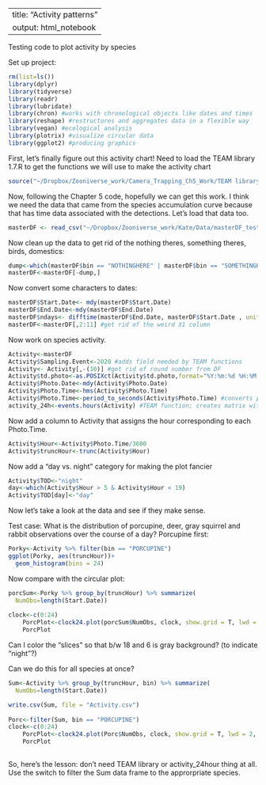   
---
title: "Activity patterns"
output: html_notebook
---

Testing code to plot activity by species

Set up project:
```r
rm(list=ls())
library(dplyr)
library(tidyverse)
library(readr)
library(lubridate)
library(chron) #works with chronological objects like dates and times
library(reshape) #restructures and aggregates data in a flexible way
library(vegan) #ecological analysis
library(plotrix) #visualize circular data
library(ggplot2) #producing graphics
```
First, let's finally figure out this activity chart! Need to load the TEAM library 1.7.R to get the functions we will use to make the activity chart
```r
source("~/Dropbox/Zooniverse_work/Camera_Trapping_Ch5_Work/TEAM library 1.7.R")
```
Now, following the Chapter 5 code, hopefully we can get this work. I think we need the data that came from the species accumulation curve because that has time data associated with the detections. Let's load that data too. 


```r
masterDF <- read_csv("~/Dropbox/Zooniverse_work/Kate/Data/masterDF_test.csv")
```
Now clean up the data to get rid of the nothing theres, something theres, birds, domestics:
```r
dump<-which(masterDF$bin == "NOTHINGHERE" | masterDF$bin == "SOMETHINGHERE" | masterDF$bin == "HUMAN" | masterDF$bin == "GROUSERUFFED" | masterDF$bin == "CROWORRAVEN" | masterDF$bin == "OTHERBIRD" | masterDF$bin == "DOMESTICDOG" | masterDF$bin == "OWL" | masterDF$bin == "BLUEJAY" | masterDF$bin == "TURKEY" | masterDF$bin == "GOOSEWILD")
masterDF<-masterDF[-dump,]
```
Now convert some characters to dates:
```r
masterDF$Start.Date<- mdy(masterDF$Start.Date)
masterDF$End.Date<-mdy(masterDF$End.Date)
masterDF$ndays<- difftime(masterDF$End.Date, masterDF$Start.Date , units = c("days"))
masterDF<-masterDF[,2:11] #get rid of the weird X1 column
```

Now work on species activity.


```r
Activity<-masterDF
Activity$Sampling.Event<-2020 #adds field needed by TEAM functions
Activity<- Activity[,-(10)] #get rid of round number from DF
Activity$td.photo<-as.POSIXct(Activity$td.photo,format="%Y:%m:%d %H:%M:%S")
Activity$Photo.Date<-mdy(Activity$Photo.Date)
Activity$Photo.Time<-hms(Activity$Photo.Time)
Activity$Photo.Time<-period_to_seconds(Activity$Photo.Time) #converts period to number of seconds; 0 seconds is midnight, 86400 is the number of seconds in a day so no value should be greater than that
activity_24h<-events.hours(Activity) #TEAM function; creates matrix with first column as seconds of the day, remaining columns as species.  Indicates the number of detections at the particular time for each species.
```
Now add a column to Activity that assigns the hour corresponding to each Photo.Time.
```r
Activity$Hour<-Activity$Photo.Time/3600
Activity$truncHour<-trunc(Activity$Hour)
```
Now add a "day vs. night" category for making the plot fancier

```r
Activity$TOD<-"night"
day<-which(Activity$Hour > 5 & Activity$Hour < 19)
Activity$TOD[day]<-"day"
```


Now let's take a look at the data and see if they make sense.

Test case: What is the distribution of porcupine, deer, gray squirrel and rabbit observations over the course of a day?
Porcupine first:

```r
Porky<-Activity %>% filter(bin == "PORCUPINE")
ggplot(Porky, aes(truncHour))+
  geom_histogram(bins = 24)
```
Now compare with the circular plot:
```r
porcSum<-Porky %>% group_by(truncHour) %>% summarize(
  NumObs=length(Start.Date))
  
clock<-c(0:24)
    PorcPlot<-clock24.plot(porcSum$NumObs, clock, show.grid = T, lwd = 2, line.col = "blue", cex.lab = 0.5)
    PorcPlot
```
Can I color the "slices" so that b/w 18 and 6 is gray background? (to indicate "night"?)


Can we do this for all species at once?

```r
Sum<-Activity %>% group_by(truncHour, bin) %>% summarize(
  NumObs=length(Start.Date))

write.csv(Sum, file = "Activity.csv")
  
Porc<-filter(Sum, bin == "PORCUPINE")
clock<-c(0:24)
    PorcPlot<-clock24.plot(Porc$NumObs, clock, show.grid = T, lwd = 2, line.col = "blue", cex.lab = 0.5)
    PorcPlot
    
```
So, here's the lesson: don't need TEAM library or activity_24hour thing at all. Use the switch to filter the Sum data frame to the approrpriate species.
